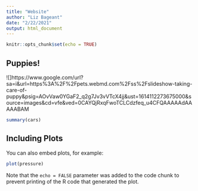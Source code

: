 ```yaml
---
title: "Website"
author: "Liz Bageant"
date: "2/22/2021"
output: html_document
---
```


```r
knitr::opts_chunk$set(echo = TRUE)
```

## Puppies!

![]https://www.google.com/url?sa=i&url=https%3A%2F%2Fpets.webmd.com%2Fss%2Fslideshow-taking-care-of-puppy&psig=AOvVaw0YGaF2_q2g7Jv3vVTcX4jj&ust=1614112273675000&source=images&cd=vfe&ved=0CAYQjRxqFwoTCLCdzfeq_u4CFQAAAAAdAAAAABAM

```r
summary(cars)
```

## Including Plots

You can also embed plots, for example:

```r
plot(pressure)
```

Note that the `echo = FALSE` parameter was added to the code chunk to prevent printing of the R code that generated the plot.
